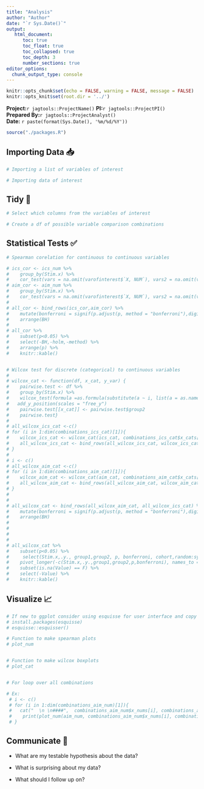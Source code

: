 ```yaml
---
title: "Analysis"
author: "Author"
date: "`r Sys.Date()`"
output: 
   html_document:
      toc: true
      toc_float: true
      toc_collapsed: true
      toc_depth: 3
      number_sections: true
editor_options: 
  chunk_output_type: console
---
```


```r
knitr::opts_chunk$set(echo = FALSE, warning = FALSE, message = FALSE)
knitr::opts_knit$set(root.dir = '../')
```

**Project:**`r jagtools::ProjectName()`
**PI:**`r jagtools::ProjectPI()`  
**Prepared By:**`r jagtools::ProjectAnalyst()`  
**Date:** `r paste(format(Sys.Date(), '%m/%d/%Y'))`    

```r
source("./packages.R")
```

## Importing Data 📥️

```r
# Importing a list of variables of interest

# Importing data of interest


```

## Tidy 🧹️

```r
# Select which columns from the variables of interest

# Create a df of possible variable comparison combinations


```

## Statistical Tests ✅️

```r
# Spearman corelation for continuous to continuous variables

# ics_cor <- ics_num %>% 
#    group_by(Stim.x) %>%
#    cor_test(vars = na.omit(varofinterest$`X, NUM`), vars2 = na.omit(varofinterest$`Y, ICS`),method = "spearman")
# aim_cor <- aim_num %>% 
#    group_by(Stim.x) %>%
#    cor_test(vars = na.omit(varofinterest$`X, NUM`), vars2 = na.omit(varofinterest$`Y, AIM`),method = "spearman")
# 
# all_cor <- bind_rows(ics_cor,aim_cor) %>%
#    mutate(bonferroni = signif(p.adjust(p, method = "bonferroni"),digits =3), BH = signif(p.adjust(p, method = "BH"),digits =3), holm = signif(p.adjust(p,method = "holm"),digits =3)) %>%
#    arrange(BH)
# 
# all_cor %>%
#    subset(p<0.05) %>%
#    select(-BH,-holm,-method) %>%
#    arrange(p) %>%
#    knitr::kable()


# Wilcox test for discrete (categorical) to continuous variables
# 
# wilcox_cat <- function(df, x_cat, y_var) {
#    pairwise.test <- df %>% 
#    group_by(Stim.x) %>%
#    wilcox_test(formula =as.formula(substitute(a ~ i, list(a = as.name(y_var), i = as.name(x_cat)))))%>%
#   add_y_position(scales = "free_y")
#    pairwise.test[[x_cat]] <- pairwise.test$group2
#    pairwise.test}
# 
# all_wilcox_ics_cat <-c()
# for (i in 1:dim(combinations_ics_cat)[1]){
#    wilcox_ics_cat <- wilcox_cat(ics_cat, combinations_ics_cat$x_cats[i], combinations_ics_cat$y_vars[i])
#    all_wilcox_ics_cat <- bind_rows(all_wilcox_ics_cat, wilcox_ics_cat)
# }
# 
# i <- c()
# all_wilcox_aim_cat <-c()
# for (i in 1:dim(combinations_aim_cat)[1]){
#    wilcox_aim_cat <- wilcox_cat(aim_cat, combinations_aim_cat$x_cats[i], combinations_aim_cat$y_vars[i])
#    all_wilcox_aim_cat <- bind_rows(all_wilcox_aim_cat, wilcox_aim_cat)
# }
# 
# 
# all_wilcox_cat <- bind_rows(all_wilcox_aim_cat, all_wilcox_ics_cat) %>%
#    mutate(bonferroni = signif(p.adjust(p, method = "bonferroni"),digits = 3), BH = signif(p.adjust(p, method = "BH"),digits = 3), holm = signif(p.adjust(p,method = "holm"),digits =3)) %>%
#    arrange(BH)
# 
# 
# 
# 
# all_wilcox_cat %>%
#    subset(p<0.05) %>%
#     select(Stim.x,.y., group1,group2, p, bonferroni, cohort,random:sympM7_2) %>%
#    pivot_longer(-c(Stim.x,.y.,group1,group2,p,bonferroni), names_to = "Condition", values_to = "Value") %>%
#    subset(is.na(Value) == F) %>%
#    select(-Value) %>%
#    knitr::kable()

```


## Visualize 📈️

```r
# If new to ggplot consider using esquisse for user interface and copy code from bottom right corner
# install.packages(esquisse)
# esquisse::esquisser()

# Function to make spearman plots
# plot_num


# Function to make wilcox boxplots
# plot_cat


# For loop over all combinations

# Ex:
 # i <- c()
 # for (i in 1:dim(combinations_aim_num)[1]){
 #   cat("  \n \n####",  combinations_aim_num$x_nums[i], combinations_aim_num$y_vars[i], "  \n \n ")
 #    print(plot_num(aim_num, combinations_aim_num$x_nums[i], combinations_aim_num$y_vars[i]))
 # }

```


## Communicate 💬️

- What are my testable hypothesis about the data?

- What is surprising about my data?

- What should I follow up on? 

